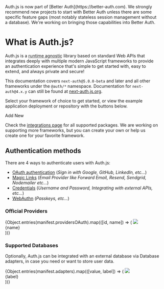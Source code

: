 
<Callout type="warning">
  Auth.js is now part of [Better Auth](https://better-auth.com). We strongly
  recommend new projects to start with Better Auth unless there are some
  specific feature gaps (most notably stateless session management without a
  database). We're working on bringing those capabilities into Better Auth.
</Callout>

# What is Auth.js?

Auth.js is a <abbr title="Designed to work seamlessly across different JavaScript runtime environments without relying on specific features or behaviors of any particular runtime">runtime agnostic</abbr> library based on standard Web APIs that integrates deeply with multiple modern JavaScript frameworks to provide an authentication experience that's simple to get started with, easy to extend, and always private and secure!

This documentation covers `next-auth@5.0.0-beta` and later and all other frameworks under the `@auth/*` namespace. Documentation for `next-auth@4.x.y` can still be found at [next-auth.js.org](https://next-auth.js.org).

Select your framework of choice to get started, or view the example application deployment or repository with the buttons below.

<div className="mb-12 mt-8 flex w-full flex-wrap items-start justify-around gap-2">
  <FrameworkLink
    id="nextjs"
    name="Next.js"
    demo="https://next-auth-example.vercel.app/"
    repo="https://github.com/nextauthjs/next-auth-example"
    isExperimental={false}
    isInvert={true}
  />
  <FrameworkLink
    id="qwik"
    name="Qwik"
    demo="https://qwik-auth-example.vercel.app/"
    repo="https://github.com/nextauthjs/qwik-auth-example"
  />
  <FrameworkLink
    id="sveltekit"
    name="SvelteKit"
    demo="https://sveltekit-auth-example.vercel.app/"
    repo="https://github.com/nextauthjs/sveltekit-auth-example"
  />
  <FrameworkLink
    id="express"
    name="Express"
    demo="https://express-auth-example.vercel.app/"
    repo="https://github.com/nextauthjs/express-auth-example"
    isInvert={true}
  />
  <Link
    href="/guides/creating-a-framework-integration"
    className="relative flex h-28 w-28 flex-col flex-wrap items-center justify-between rounded-lg border border-solid border-slate-200 bg-white p-4 !no-underline shadow-sm transition duration-300 hover:bg-neutral-100 dark:border-neutral-800 dark:bg-neutral-900 hover:dark:bg-neutral-950"
  >
    <Plus className="size-9" />
    <div className="mt-3 text-sm">Add New</div>
  </Link>
</div>

Check the [integrations page](/getting-started/integrations) for all supported packages. We are working on supporting more frameworks, but you can create your own or
help us create one for your favorite framework.

## Authentication methods

There are 4 ways to authenticate users with Auth.js:

- [OAuth authentication](/getting-started/authentication/oauth) (_Sign in with Google, GitHub, LinkedIn, etc..._)
- [Magic Links](/getting-started/authentication/email) (_Email Provider like Forward Email, Resend, Sendgrid, Nodemailer etc..._)
- [Credentials](/getting-started/authentication/credentials) (_Username and Password, Integrating with external APIs, etc..._)
- [WebAuthn](/getting-started/authentication/webauthn) (_Passkeys, etc..._)

### Official Providers

<ListDisclosure limit={8}>
  {Object.entries(manifest.providersOAuth).map(([id, name]) => (
    <Link
      href={`/getting-started/providers/${id}`}
      key={name}
      className="flex h-32 w-36 flex-col items-center justify-between rounded-lg border border-solid border-neutral-200 p-4 !no-underline shadow-sm transition-colors duration-300 hover:bg-neutral-50 dark:border-neutral-800 dark:hover:bg-neutral-950"
    >
      <img src={`/img/providers/${id}.svg`} className="mt-2 w-11" />
      <div className="text-center text-sm">{name}</div>
    </Link>
  ))}
</ListDisclosure>

### Supported Databases

Optionally, Auth.js can be integrated with an external database via Database adapters, in case you need or want to store user data.

<ListDisclosure limit={8}>
  {Object.entries(manifest.adapters).map(([value, label]) => (
    <Link
      href={`/getting-started/adapters/${value}`}
      key={value}
      className="flex h-32 w-36 flex-col items-center justify-between rounded-lg border border-solid border-neutral-200 p-4 !no-underline shadow-sm transition-colors duration-300 hover:bg-neutral-50 dark:border-neutral-800 dark:hover:bg-neutral-950"
    >
      <img src={`/img/adapters/${value}.svg`} className="mt-2 h-12" />
      <div className="text-center text-sm">{label}</div>
    </Link>
  ))}
</ListDisclosure>
